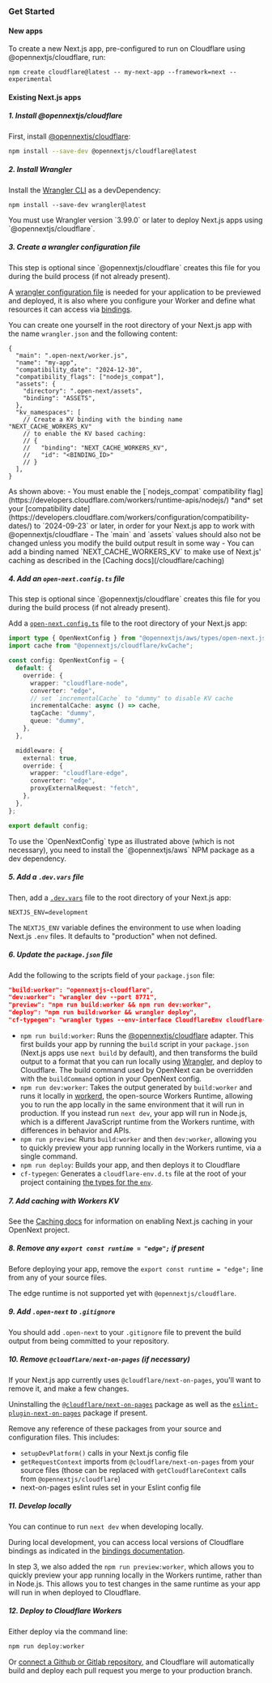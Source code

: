 
### Get Started

#### New apps

To create a new Next.js app, pre-configured to run on Cloudflare using @opennextjs/cloudflare, run:

```
npm create cloudflare@latest -- my-next-app --framework=next --experimental
```

#### Existing Next.js apps

##### 1. Install @opennextjs/cloudflare

First, install [@opennextjs/cloudflare](https://www.npmjs.com/package/@opennextjs/cloudflare):

```sh
npm install --save-dev @opennextjs/cloudflare@latest
```

##### 2. Install Wrangler

Install the [Wrangler CLI](https://developers.cloudflare.com/workers/wrangler/) as a devDependency:

```npm
npm install --save-dev wrangler@latest
```

<Callout>
You must use Wrangler version `3.99.0` or later to deploy Next.js apps using `@opennextjs/cloudflare`.
</Callout>

##### 3. Create a wrangler configuration file

<Callout type='info'>
This step is optional since `@opennextjs/cloudflare` creates this file for you during the build process (if not already present).
</Callout>

A [wrangler configuration file](https://developers.cloudflare.com/workers/wrangler/configuration/) is needed for your
application to be previewed and deployed, it is also where you configure your Worker and define what resources it can access via [bindings](https://developers.cloudflare.com/workers/runtime-apis/bindings/service-bindings).

You can create one yourself in the root directory of your Next.js app with the name `wrangler.json` and the following content:
```jsonc
{
  "main": ".open-next/worker.js",
  "name": "my-app",
  "compatibility_date": "2024-12-30",
  "compatibility_flags": ["nodejs_compat"],
  "assets": {
    "directory": ".open-next/assets",
    "binding": "ASSETS",
  },
  "kv_namespaces": [
    // Create a KV binding with the binding name "NEXT_CACHE_WORKERS_KV"
    // to enable the KV based caching:
    // {
    //   "binding": "NEXT_CACHE_WORKERS_KV",
    //   "id": "<BINDING_ID>"
    // }
  ],
}
```

<Callout>
As shown above:
 - You must enable the [`nodejs_compat` compatibility flag](https://developers.cloudflare.com/workers/runtime-apis/nodejs/) *and* set your [compatibility date](https://developers.cloudflare.com/workers/configuration/compatibility-dates/) to `2024-09-23` or later, in order for your Next.js app to work with @opennextjs/cloudflare
 - The `main` and `assets` values should also not be changed unless you modify the build output result in some way
 - You can add a binding named `NEXT_CACHE_WORKERS_KV` to make use of Next.js' caching as described in the [Caching docs](/cloudflare/caching)
</Callout>

##### 4. Add an `open-next.config.ts` file

<Callout type='info'>
This step is optional since `@opennextjs/cloudflare` creates this file for you during the build process (if not already present).
</Callout>

Add a [`open-next.config.ts`](https://opennext.js.org/aws/config) file to the root directory of your Next.js app:

```ts
import type { OpenNextConfig } from "@opennextjs/aws/types/open-next.js";
import cache from "@opennextjs/cloudflare/kvCache";

const config: OpenNextConfig = {
  default: {
    override: {
      wrapper: "cloudflare-node",
      converter: "edge",
      // set `incrementalCache` to "dummy" to disable KV cache
      incrementalCache: async () => cache,
      tagCache: "dummy",
      queue: "dummy",
    },
  },

  middleware: {
    external: true,
    override: {
      wrapper: "cloudflare-edge",
      converter: "edge",
      proxyExternalRequest: "fetch",
    },
  },
};

export default config;
```

<Callout>
To use the `OpenNextConfig` type as illustrated above (which is not necessary), you need to install the `@opennextjs/aws` NPM package as a dev dependency.
</Callout>

##### 5. Add a `.dev.vars` file

Then, add a [`.dev.vars`](https://developers.cloudflare.com/workers/testing/local-development/#local-only-environment-variables) file to the root directory of your Next.js app:

```text
NEXTJS_ENV=development
```

The `NEXTJS_ENV` variable defines the environment to use when loading Next.js `.env` files. It defaults to "production" when not defined.

##### 6. Update the `package.json` file

Add the following to the scripts field of your `package.json` file:

```json
"build:worker": "opennextjs-cloudflare",
"dev:worker": "wrangler dev --port 8771",
"preview": "npm run build:worker && npm run dev:worker",
"deploy": "npm run build:worker && wrangler deploy",
"cf-typegen": "wrangler types --env-interface CloudflareEnv cloudflare-env.d.ts",
```

- `npm run build:worker`: Runs the [@opennextjs/cloudflare](https://www.npmjs.com/package/@opennextjs/cloudflare) adapter. This first builds your app by running the `build` script in your `package.json` (Next.js apps use `next build` by default), and then transforms the build output to a format that you can run locally using [Wrangler](https://developers.cloudflare.com/workers/wrangler/), and deploy to Cloudflare. The build command used by OpenNext can be overridden with the `buildCommand` option in your OpenNext config.
- `npm run dev:worker`: Takes the output generated by `build:worker` and runs it locally in [workerd](https://github.com/cloudflare/workerd), the open-source Workers Runtime, allowing you to run the app locally in the same environment that it will run in production. If you instead run `next dev`, your app will run in Node.js, which is a different JavaScript runtime from the Workers runtime, with differences in behavior and APIs.
- `npm run preview`: Runs `build:worker` and then `dev:worker`, allowing you to quickly preview your app running locally in the Workers runtime, via a single command.
- `npm run deploy`: Builds your app, and then deploys it to Cloudflare
- `cf-typegen`: Generates a `cloudflare-env.d.ts` file at the root of your project containing [the types for the `env`](https://developers.cloudflare.com/workers/wrangler/commands/#types).

##### 7. Add caching with Workers KV

See the [Caching docs](/cloudflare/caching) for information on enabling Next.js caching in your OpenNext project.

##### 8. Remove any `export const runtime = "edge";` if present

Before deploying your app, remove the `export const runtime = "edge";` line from any of your source files.

The edge runtime is not supported yet with `@opennextjs/cloudflare`.

##### 9. Add `.open-next` to `.gitignore`

You should add `.open-next` to your `.gitignore` file to prevent the build output from being committed to your repository.

##### 10. Remove `@cloudflare/next-on-pages` (if necessary)

If your Next.js app currently uses `@cloudflare/next-on-pages`, you'll want to remove it, and make a few changes.

Uninstalling the [`@cloudflare/next-on-pages`](https://www.npmjs.com/package/@cloudflare/next-on-pages) package as well as the [`eslint-plugin-next-on-pages`](https://www.npmjs.com/package/eslint-plugin-next-on-pages) package if present.

Remove any reference of these packages from your source and configuration files.
This includes:
 - `setupDevPlatform()` calls in your Next.js config file
 - `getRequestContext` imports from `@cloudflare/next-on-pages` from your source files
   (those can be replaced with `getCloudflareContext` calls from `@opennextjs/cloudflare`)
 - next-on-pages eslint rules set in your Eslint config file

##### 11. Develop locally

You can continue to run `next dev` when developing locally.

During local development, you can access local versions of Cloudflare bindings as indicated in the [bindings documentation](./bindings).

In step 3, we also added the `npm run preview:worker`, which allows you to quickly preview your app running locally in the Workers runtime, rather than in Node.js. This allows you to test changes in the same runtime as your app will run in when deployed to Cloudflare.

##### 12. Deploy to Cloudflare Workers

Either deploy via the command line:

```sh
npm run deploy:worker
```

Or [connect a Github or Gitlab repository](https://developers.cloudflare.com/workers/ci-cd/), and Cloudflare will automatically build and deploy each pull request you merge to your production branch.
